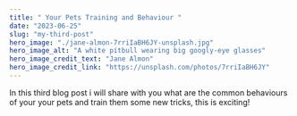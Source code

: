 ```yaml
---
title: " Your Pets Training and Behaviour "
date: "2023-06-25"
slug: "my-third-post"
hero_image: "./jane-almon-7rriIaBH6JY-unsplash.jpg"
hero_image_alt: "A white pitbull wearing big googly-eye glasses"
hero_image_credit_text: "Jane Almon"
hero_image_credit_link: "https://unsplash.com/photos/7rriIaBH6JY"
---
```


In this third blog post i will share with you what are the common behaviours of your 
your pets and train them some new tricks, this is exciting!